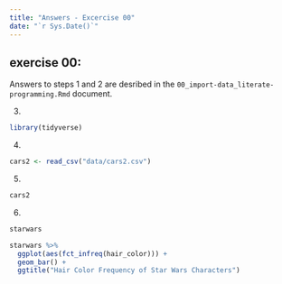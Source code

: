 ```yaml
---
title: "Answers - Excercise 00"
date: "`r Sys.Date()`"
---
```


## exercise 00:  

Answers to steps 1 and 2 are desribed in the `00_import-data_literate-programming.Rmd` document.

3. 

```r
library(tidyverse)
```


4.

```r
cars2 <- read_csv("data/cars2.csv")
```


5.

```r
cars2
```


6.

```r
starwars
```


```r
starwars %>% 
  ggplot(aes(fct_infreq(hair_color))) + 
  geom_bar() + 
  ggtitle("Hair Color Frequency of Star Wars Characters")
```
